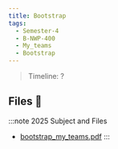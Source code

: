 ```yaml
---
title: Bootstrap
tags:
  - Semester-4
  - B-NWP-400
  - My_teams
  - Bootstrap
---
```

> Timeline: ?


## Files 📂

:::note 2025 Subject and Files
- [bootstrap_my_teams.pdf](https://github.com/Studio-17/Epitech-Subjects/raw/main/Semester-4/B-NWP-400/My_teams/Bootstrap/bootstrap_my_teams.pdf)
:::


